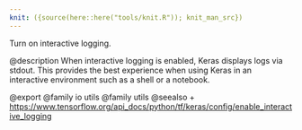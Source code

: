 ```yaml
---
knit: ({source(here::here("tools/knit.R")); knit_man_src})
---
```

Turn on interactive logging.

@description
When interactive logging is enabled, Keras displays logs via stdout.
This provides the best experience when using Keras in an interactive
environment such as a shell or a notebook.

@export
@family io utils
@family utils
@seealso
+ <https://www.tensorflow.org/api_docs/python/tf/keras/config/enable_interactive_logging>
